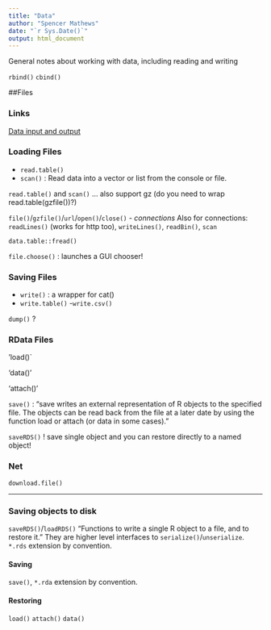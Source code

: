 ```yaml
---
title: "Data"
author: "Spencer Mathews"
date: "`r Sys.Date()`"
output: html_document
---
```


General notes about working with data, including reading and writing 


`rbind()`
`cbind()`




##Files

### Links

[Data input and output](http://www.cookbook-r.com/Data_input_and_output/index.html)


### Loading Files


- `read.table()`
- `scan()` : Read data into a vector or list from the console or file.

`read.table()` and `scan()` ... also support gz (do you need to wrap read.table(gzfile())?)


`file()`/`gzfile()`/`url`/`open()`/`close()` - _connections_
Also for connections: `readLines()` (works for http too), `writeLines()`, `readBin()`, `scan`

`data.table::fread()`

`file.choose()` : launches a GUI chooser!



### Saving Files


- `write()` : a wrapper for cat()
- `write.table()`
    -`write.csv()`


`dump()` ?


### RData Files


'load()`

'data()'

'attach()'

`save()` : "save writes an external representation of R objects to the specified file. The objects can be read back from the file at a later date by using the function load or attach (or data in some cases)."

`saveRDS()` ! save single object and you can restore directly to a named object!


### Net

`download.file()`




---


### Saving objects to disk

`saveRDS()`/`loadRDS()` "Functions to write a single R object to a file, and to restore it."  They are higher level interfaces to `serialize()`/`unserialize`.  `*.rds` extension by convention.

#### Saving
`save()`, `*.rda` extension by convention.

#### Restoring
`load()`
`attach()`
`data()`